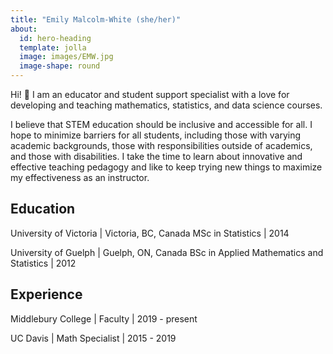 ```yaml
---
title: "Emily Malcolm-White (she/her)"
about:
  id: hero-heading
  template: jolla
  image: images/EMW.jpg
  image-shape: round
---
```


:::{#hero-heading}

Hi! 👋 I am an educator and student support specialist with a love for developing and teaching mathematics, statistics, and data science courses.

I believe that STEM education should be inclusive and accessible for all. I hope to minimize barriers for all students, including those with varying academic backgrounds, those with responsibilities outside of academics, and those with disabilities. I take the time to learn about innovative and effective teaching pedagogy and like to keep trying new things to maximize my effectiveness as an instructor.

## Education

<i class="fas fa-graduation-cap"></i> University of Victoria | Victoria, BC, Canada
MSc in Statistics | 2014

<i class="fas fa-graduation-cap"></i> University of Guelph | Guelph, ON, Canada
BSc in Applied Mathematics and Statistics | 2012

## Experience

Middlebury College | Faculty | 2019 - present

UC Davis | Math Specialist | 2015 - 2019


:::
